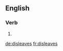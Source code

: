 
==English==

===Verb===
{{head|en|verb form}}

# {{en-third-person singular of|disleave}}

[[de:disleaves]]
[[fr:disleaves]]